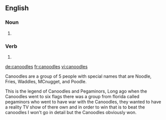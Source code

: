 
==English==

===Noun===
{{head|en|noun plural form}}

# {{plural of|canoodle|lang=en}}

===Verb===
{{head|en|verb form}}

# {{en-third-person singular of|canoodle}}

[[de:canoodles]]
[[fr:canoodles]]
[[vi:canoodles]]

Canoodles are a group of 5 people with special names that are Noodle, Fries, Waddles, MCnugget, and Poodle.  

This is the legend of Canoodles and Pegaminors, Long ago when the Canoodles went to six flags there was a group from florida called pegaminors who went to have war with the Canoodles, they wanted to have a reality TV show of there own and in order to win that is to beat the canoodles I won't go in detail but the Canoodles obviously won.